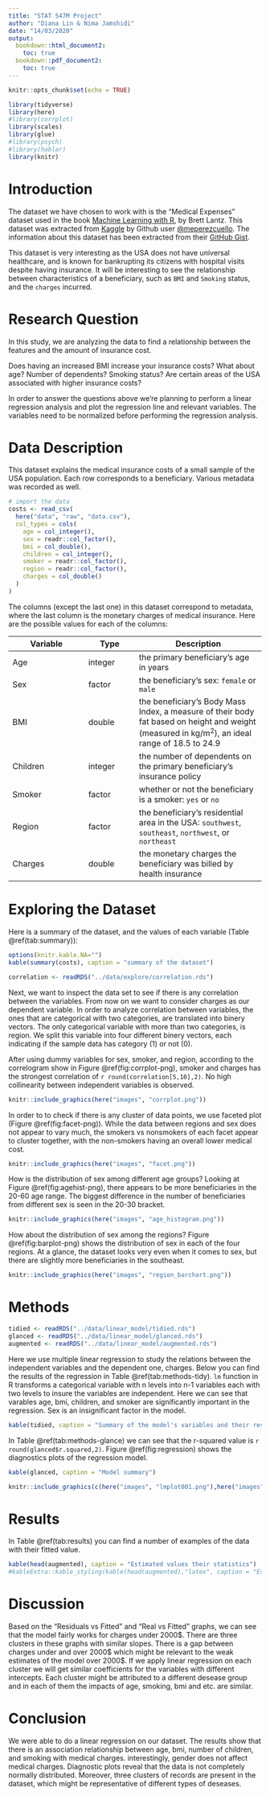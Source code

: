 ```yaml
---
title: "STAT 547M Project"
author: "Diana Lin & Nima Jamshidi"
date: "14/03/2020"
output: 
  bookdown::html_document2:
    toc: true
  bookdown::pdf_document2:
    toc: true
---
```


```r
knitr::opts_chunk$set(echo = TRUE)
```

```r
library(tidyverse)
library(here)
#library(corrplot)
library(scales)
library(glue)
#library(psych)
#library(hablar)
library(knitr)
```

# Introduction

The dataset we have chosen to work with is the "Medical Expenses" dataset used in the book [Machine Learning with R](https://www.amazon.com/Machine-Learning-R-Brett-Lantz/dp/1782162143), by Brett Lantz. This dataset was extracted from [Kaggle](https://www.kaggle.com/mirichoi0218/insurance/home) by Github user [\@meperezcuello](https://gist.github.com/meperezcuello). The information about this dataset has been extracted from their [GitHub Gist](https://gist.github.com/meperezcuello/82a9f1c1c473d6585e750ad2e3c05a41).

This dataset is very interesting as the USA does not have universal healthcare, and is known for bankrupting its citizens with hospital visits despite having insurance. It will be interesting to see the relationship between characteristics of a beneficiary, such as `BMI` and `Smoking` status, and the `charges` incurred.

# Research Question
In this study, we are analyzing the data to find a relationship between the features and the amount of insurance cost.

Does having an increased BMI increase your insurance costs? What about age? Number of dependents? Smoking status?
Are certain areas of the USA associated with higher insurance costs?

In order to answer the questions above we're planning to perform a linear regression analysis and plot the regression line and relevant variables. The variables need to be normalized before performing the regression analysis.


# Data Description

This dataset explains the medical insurance costs of a small sample of the USA population. Each row corresponds to a beneficiary. Various metadata was recorded as well.


```r
# import the data 
costs <- read_csv(
  here("data", "raw", "data.csv"),
  col_types = cols(
    age = col_integer(),
    sex = readr::col_factor(),
    bmi = col_double(),
    children = col_integer(),
    smoker = readr::col_factor(),
    region = readr::col_factor(),
    charges = col_double()
  )
)
```

The columns (except the last one) in this dataset correspond to metadata, where the last column is the monetary charges of medical insurance. Here are the possible values for each of the columns:


Variable | Type | Description
---------|------|---------------
Age | integer | the primary beneficiary's age in years
Sex | factor | the beneficiary's sex: `female` or `male`
BMI | double | the beneficiary's Body Mass Index, a measure of their body fat based on height and weight (measured in kg/m<sup>2</sup>), an ideal range of 18.5 to 24.9
Children | integer | the number of dependents on the primary beneficiary's insurance policy
Smoker | factor | whether or not the beneficiary is a smoker: `yes` or `no`
Region | factor | the beneficiary's residential area in the USA: `southwest`, `southeast`, `northwest`, or `northeast`
Charges | double | the monetary charges the beneficiary was billed by health insurance

# Exploring the Dataset

Here is a summary of the dataset, and the values of each variable (Table \@ref(tab:summary)):

```r
options(knitr.kable.NA="")
kable(summary(costs), caption = "summary of the dataset")
```
```r
correlation <- readRDS("../data/explore/correlation.rds")
```

Next, we want to inspect the data set to see if there is any correlation between the variables. From now on we want to consider charges as our dependent variable.
In order to analyze correlation between variables, the ones that are categorical with two categories, are translated into binery vectors. The only categorical variable with more than two categories, is region. We split this variable into four different binery vectors, each indicating if the sample data has category (1) or not (0).

After using dummy variables for sex, smoker, and region, according to the correlogram show in Figure \@ref(fig:corrplot-png), smoker and charges has the strongest correlation of `r round(correlation[5,10],2)`. No high collinearity between independent variables is observed.


```r
knitr::include_graphics(here("images", "corrplot.png"))
```

In order to to check if there is any cluster of data points, we use faceted plot (Figure \@ref(fig:facet-png)). While the data between regions and sex does not appear to vary much, the smokers vs nonsmokers of each facet appear to cluster together, with the non-smokers having an overall lower medical cost.

```r
knitr::include_graphics(here("images", "facet.png"))
```

How is the distribution of sex among different age groups?
Looking at Figure \@ref(fig:agehist-png), there appears to be more beneficiaries in the 20-60 age range. The biggest difference in the number of beneficiaries from different sex is seen in the 20-30 bracket.

```r
knitr::include_graphics(here("images", "age_histogram.png"))
```

How about the distribution of sex among the regions?
Figure \@ref(fig:barplot-png) shows the distribution of sex in each of the four regions. At a glance, the dataset looks very even when it comes to sex, but there are slightly more beneficiaries in the southeast.

```r
knitr::include_graphics(here("images", "region_barchart.png"))
```

# Methods

```r
tidied <- readRDS("../data/linear_model/tidied.rds")
glanced <- readRDS("../data/linear_model/glanced.rds")
augmented <- readRDS("../data/linear_model/augmented.rds")
```


Here we use multiple linear regression to study the relations between the independent variables and the dependent one, charges. Below you can find the results of the regression in Table \@ref(tab:methods-tidy). `lm` function in R transforms a categorical variable with n levels into n-1 variables each with two levels to insure the variables are independent. Here we can see that varables age, bmi, children, and smoker are significantly important in the regression. Sex is an insignificant factor in the model.

```r
kable(tidied, caption = "Summary of the model's variables and their respective coefficients")
```

In Table \@ref(tab:methods-glance) we can see that the r-squared value is `r round(glanced$r.squared,2)`. Figure \@ref(fig:regression) shows the diagnostics plots of the regression model. 

```r
kable(glanced, caption = "Model summary")
```


```r
knitr::include_graphics(c(here("images", "lmplot001.png"),here("images", "lmplot002.png"),here("images", "lmplot003.png"),here("images", "lmplot004.png"),here("images", "lmplot005.png")))
``` 
# Results

In Table \@ref(tab:results) you can find a number of examples of the data with their fitted value. 

```r
kable(head(augmented), caption = "Estimated values their statistics")
#kableExtra::kable_styling(kable(head(augmented),"latex", caption = "Estimated values their statistics"),latex_options = "hold_position")
```

# Discussion

Based on the "Residuals vs Fitted" and "Real vs Fitted" graphs, we can see that the model fairly works for charges under 2000\$. There are three clusters in these graphs with similar slopes. There is a gap between charges under and over 2000\$ which might be relevant to the weak estimates of the model over 2000\$.
If we apply linear regression on each cluster we will get similar coefficients for the variables with different intercepts. Each cluster might be attributed to a different desease group and in each of them the impacts of age, smoking, bmi and etc. are similar.

# Conclusion

We were able to do a linear regression on our dataset. The results show that there is an association relationship between age, bmi, number of children, and smoking with medical charges. interestingly, gender does not affect medical charges. Diagnostic plots reveal that the data is not completely normally distributed. Moreover, three clusters of records are present in the dataset, which might be representative of different types of deseases.